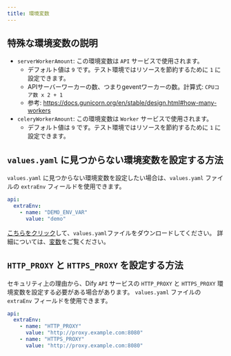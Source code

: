 ```yaml
---
title: 環境変数
---
```


## 特殊な環境変数の説明
- `serverWorkerAmount`: この環境変数は `API` サービスで使用されます。
  - デフォルト値は `9` です。テスト環境ではリソースを節約するために `1` に設定できます。
  - APIサーバーワーカーの数、つまりgeventワーカーの数。計算式: `CPUコア数 x 2 + 1`
  - 参考: https://docs.gunicorn.org/en/stable/design.html#how-many-workers
- `celeryWorkerAmount`: この環境変数は `Worker` サービスで使用されます。
  - デフォルト値は `9` です。テスト環境ではリソースを節約するために `1` に設定できます。

## `values.yaml` に見つからない環境変数を設定する方法

`values.yaml` に見つからない環境変数を設定したい場合は、`values.yaml` ファイルの `extraEnv` フィールドを使用できます。

````yaml
api:
  extraEnv:
    - name: "DEMO_ENV_VAR"
      value: "demo"
````

<a href="/assets/values.yaml" download="values.yaml">こちらをクリック</a>して、`values.yaml`ファイルをダウンロードしてください。
詳細については、[変数](/user-guide/build-app/flow-app/variables)をご覧ください。

## `HTTP_PROXY` と `HTTPS_PROXY` を設定する方法
セキュリティ上の理由から、Dify `API` サービスの `HTTP_PROXY` と `HTTPS_PROXY` 環境変数を設定する必要がある場合があります。
`values.yaml` ファイルの `extraEnv` フィールドを使用できます。

````yaml
api:
  extraEnv:
    - name: "HTTP_PROXY"
      value: "http://proxy.example.com:8080"
    - name: "HTTPS_PROXY"
      value: "http://proxy.example.com:8080"
````
